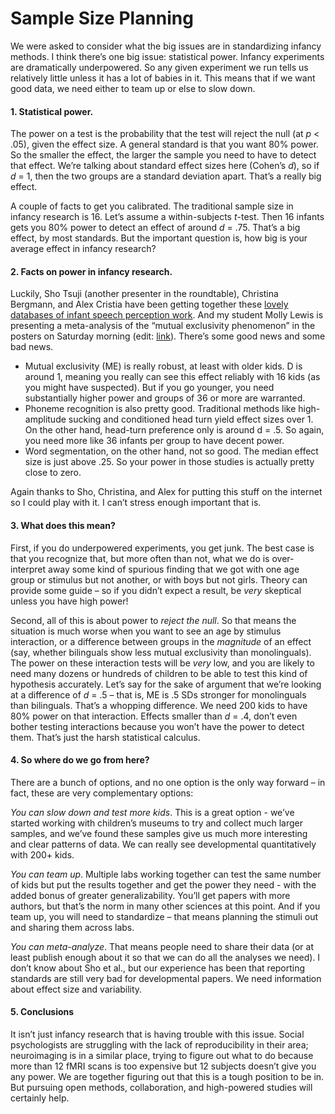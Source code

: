 # Sample Size Planning {#samplesize}



We were asked to consider what the big issues are in standardizing infancy methods. I think there's one big issue: statistical power. Infancy experiments are dramatically underpowered. So any given experiment we run tells us relatively little unless it has a lot of babies in it. This means that if we want good data, we need either to team up or else to slow down.  
  

#### 1\. Statistical power.

The power on a test is the probability that the test will reject the null (at _p_ < .05), given the effect size. A general standard is that you want 80% power. So the smaller the effect, the larger the sample you need to have to detect that effect. We're talking about standard effect sizes here (Cohen's _d_), so if _d_ = 1, then the two groups are a standard deviation apart. That's a really big effect.  
  
A couple of facts to get you calibrated. The traditional sample size in infancy research is 16. Let's assume a within-subjects _t_-test. Then 16 infants gets you 80% power to detect an effect of around _d_ = .75\. That's a big effect, by most standards. But the important question is, how big is your average effect in infancy research?  
  

#### 2\. Facts on power in infancy research.

Luckily, Sho Tsuji (another presenter in the roundtable), Christina Bergmann, and Alex Cristia have been getting together these [lovely databases of infant speech perception work](https://sites.google.com/site/chbergma/research/camas). And my student Molly Lewis is presenting a meta-analysis of the "mutual exclusivity phenomenon" in the posters on Saturday morning (edit: [link](http://figshare.com/articles/Disambiguation_Meta_Analysis/1348836)). There's some good news and some bad news. 

*   Mutual exclusivity (ME) is really robust, at least with older kids. D is around 1, meaning you really can see this effect reliably with 16 kids (as you might have suspected). But if you go younger, you need substantially higher power and groups of 36 or more are warranted.
*   Phoneme recognition is also pretty good. Traditional methods like high-amplitude sucking and conditioned head turn yield effect sizes over 1. On the other hand, head-turn preference only is around d = .5. So again, you need more like 36 infants per group to have decent power. 
*   Word segmentation, on the other hand, not so good. The median effect size is just above .25. So your power in those studies is actually pretty close to zero. 

Again thanks to Sho, Christina, and Alex for putting this stuff on the internet so I could play with it. I can't stress enough important that is.  
  

#### 3\. What does this mean?

First, if you do underpowered experiments, you get junk. The best case is that you recognize that, but more often than not, what we do is over-interpret away some kind of spurious finding that we got with one age group or stimulus but not another, or with boys but not girls. Theory can provide some guide – so if you didn't expect a result, be _very_ skeptical unless you have high power!  
  
Second, all of this is about power to _reject the null_. So that means the situation is much worse when you want to see an age by stimulus interaction, or a difference between groups in the _magnitude_ of an effect (say, whether bilinguals show less mutual exclusivity than monolinguals). The power on these interaction tests will be _very_ low, and you are likely to need many dozens or hundreds of children to be able to test this kind of hypothesis accurately. Let's say for the sake of argument that we're looking at a difference of _d_ = .5 – that is, ME is .5 SDs stronger for monolinguals than bilinguals. That's a whopping difference. We need 200 kids to have 80% power on that interaction. Effects smaller than _d_ = .4, don't even bother testing interactions because you won't have the power to detect them. That's just the harsh statistical calculus.  
  

#### 4\. So where do we go from here?

There are a bunch of options, and no one option is the only way forward – in fact, these are very complementary options:  
  
_You can slow down and test more kids_. This is a great option - we've started working with children's museums to try and collect much larger samples, and we've found these samples give us much more interesting and clear patterns of data. We can really see developmental quantitatively with 200+ kids.  
  
_You can team up_. Multiple labs working together can test the same number of kids but put the results together and get the power they need - with the added bonus of greater generalizability. You'll get papers with more authors, but that's the norm in many other sciences at this point. And if you team up, you will need to standardize – that means planning the stimuli out and sharing them across labs.  
  
_You can meta-analyze_. That means people need to share their data (or at least publish enough about it so that we can do all the analyses we need). I don’t know about Sho et al., but our experience has been that reporting standards are still very bad for developmental papers. We need information about effect size and variability.  
  

#### 5\. Conclusions

It isn't just infancy research that is having trouble with this issue. Social psychologists are struggling with the lack of reproducibility in their area; neuroimaging is in a similar place, trying to figure out what to do because more than 12 fMRI scans is too expensive but 12 subjects doesn't give you any power. We are together figuring out that this is a tough position to be in. But pursuing open methods, collaboration, and high-powered studies will certainly help.